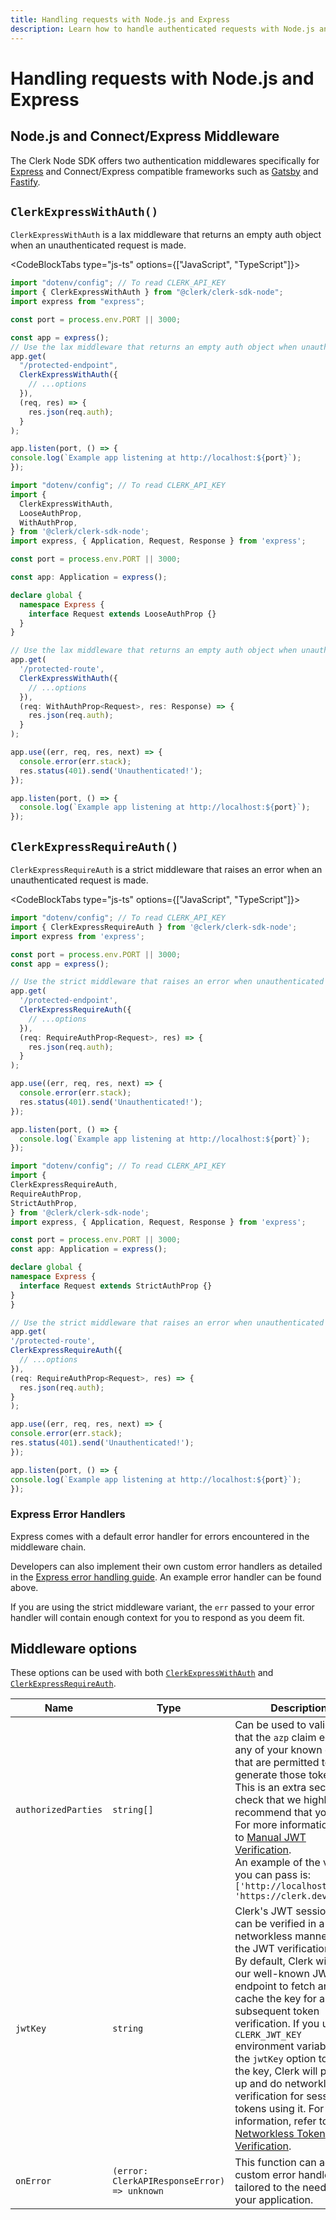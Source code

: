 ```yaml
---
title: Handling requests with Node.js and Express
description: Learn how to handle authenticated requests with Node.js and Express middleware using Clerk. 
---
```


# Handling requests with Node.js and Express

## Node.js and Connect/Express Middleware

The Clerk Node SDK offers two authentication middlewares specifically for [Express](https://expressjs.com/) and Connect/Express compatible frameworks such as [Gatsby](https://www.gatsbyjs.com/docs/reference/functions/middleware-and-helpers/#custom-middleware) and [Fastify](https://www.fastify.io/docs/latest/Reference/Middleware/).



## `ClerkExpressWithAuth()`

`ClerkExpressWithAuth` is a lax middleware that returns an empty auth object when an unauthenticated request is made.

<CodeBlockTabs type="js-ts" options={["JavaScript", "TypeScript"]}>
  ```js
  import "dotenv/config"; // To read CLERK_API_KEY
  import { ClerkExpressWithAuth } from "@clerk/clerk-sdk-node";
  import express from "express";

  const port = process.env.PORT || 3000;

  const app = express();
  // Use the lax middleware that returns an empty auth object when unauthenticated
  app.get(
    "/protected-endpoint",
    ClerkExpressWithAuth({
      // ...options
    }),
    (req, res) => {
      res.json(req.auth);
    }
  );

app.listen(port, () => {
  console.log(`Example app listening at http://localhost:${port}`);
});
  ```

  ```typescript
  import "dotenv/config"; // To read CLERK_API_KEY
  import {
    ClerkExpressWithAuth,
    LooseAuthProp,
    WithAuthProp,
  } from '@clerk/clerk-sdk-node';
  import express, { Application, Request, Response } from 'express';

  const port = process.env.PORT || 3000;

  const app: Application = express();

  declare global {
    namespace Express {
      interface Request extends LooseAuthProp {}
    }
  }

  // Use the lax middleware that returns an empty auth object when unauthenticated
  app.get(
    '/protected-route',
    ClerkExpressWithAuth({
      // ...options
    }),
    (req: WithAuthProp<Request>, res: Response) => {
      res.json(req.auth);
    }
  );

  app.use((err, req, res, next) => {
    console.error(err.stack);
    res.status(401).send('Unauthenticated!');
  });

  app.listen(port, () => {
    console.log(`Example app listening at http://localhost:${port}`);
  });
  ```
</CodeBlockTabs>

## `ClerkExpressRequireAuth()`

`ClerkExpressRequireAuth` is a strict middleware that raises an error when an unauthenticated request is made.

<CodeBlockTabs type="js-ts" options={["JavaScript", "TypeScript"]}>
  ```js
  import "dotenv/config"; // To read CLERK_API_KEY
  import { ClerkExpressRequireAuth } from '@clerk/clerk-sdk-node';
  import express from 'express';

  const port = process.env.PORT || 3000;
  const app = express();

  // Use the strict middleware that raises an error when unauthenticated
  app.get(
    '/protected-endpoint',
    ClerkExpressRequireAuth({
      // ...options
    }),
    (req: RequireAuthProp<Request>, res) => {
      res.json(req.auth);
    }
  );

  app.use((err, req, res, next) => {
    console.error(err.stack);
    res.status(401).send('Unauthenticated!');
  });

  app.listen(port, () => {
    console.log(`Example app listening at http://localhost:${port}`);
  });

  
  ```

  ```typescript
  import "dotenv/config"; // To read CLERK_API_KEY
import {
  ClerkExpressRequireAuth,
  RequireAuthProp,
  StrictAuthProp,
} from '@clerk/clerk-sdk-node';
import express, { Application, Request, Response } from 'express';

const port = process.env.PORT || 3000;
const app: Application = express();

declare global {
  namespace Express {
    interface Request extends StrictAuthProp {}
  }
}

// Use the strict middleware that raises an error when unauthenticated
app.get(
  '/protected-route',
  ClerkExpressRequireAuth({
    // ...options
  }),
  (req: RequireAuthProp<Request>, res) => {
    res.json(req.auth);
  }
);

app.use((err, req, res, next) => {
  console.error(err.stack);
  res.status(401).send('Unauthenticated!');
});

app.listen(port, () => {
  console.log(`Example app listening at http://localhost:${port}`);
});

  ```
</CodeBlockTabs>

### Express Error Handlers

Express comes with a default error handler for errors encountered in the middleware chain.

Developers can also implement their own custom error handlers as detailed in the [Express error handling guide](https://expressjs.com/en/guide/error-handling.html). An example error handler can be found above.

If you are using the strict middleware variant, the `err` passed to your error handler will contain enough context for you to respond as you deem fit.

## Middleware options

These options can be used with both [`ClerkExpressWithAuth`](#clerk-express-with-auth) and [`ClerkExpressRequireAuth`](#clerk-express-require-auth).

| Name        | Type        | Description    |
| ----------- | ----------- | -------------- |
| `authorizedParties`| `string[]` | Can be used to validate that the `azp` claim equals any of your known origins that are permitted to generate those tokens. This is an extra security check that we highly recommend that you do. For more information, refer to [Manual JWT Verification](https://clerk.com/docs/backend-requests/handling/manual-jwt).<br />An example of the value you can pass is: `['http://localhost:4003', 'https://clerk.dev']` |
| `jwtKey`  | `string` | Clerk's JWT session token can be verified in a networkless manner using the JWT verification key. By default, Clerk will use our well-known JWKs endpoint to fetch and cache the key for any subsequent token verification. If you use the `CLERK_JWT_KEY` environment variable or the `jwtKey` option to supply the key, Clerk will pick it up and do networkless verification for session tokens using it. For more information, refer to [Networkless Token Verification](https://clerk.com/docs/references/nodejs/token-verification#validate-the-authorized-party-of-a-session-token). |
| `onError` | `(error: ClerkAPIResponseError) => unknown` | This function can act as a custom error handler tailored to the needs of your application.  |
